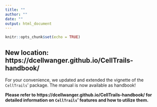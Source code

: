 ```yaml
---
title: ""
author: ""
date: ""
output: html_document
---
```


```r
knitr::opts_chunk$set(echo = TRUE)
```

## New location: https://dcellwanger.github.io/CellTrails-handbook/
For your convenience, we updated and extended the vignette of the `CellTrails`' package. The manual is now available as handbook!

**Please refer to https://dcellwanger.github.io/CellTrails-handbook/ for detailed information on `CellTrails`' features and how to utilize them.**

